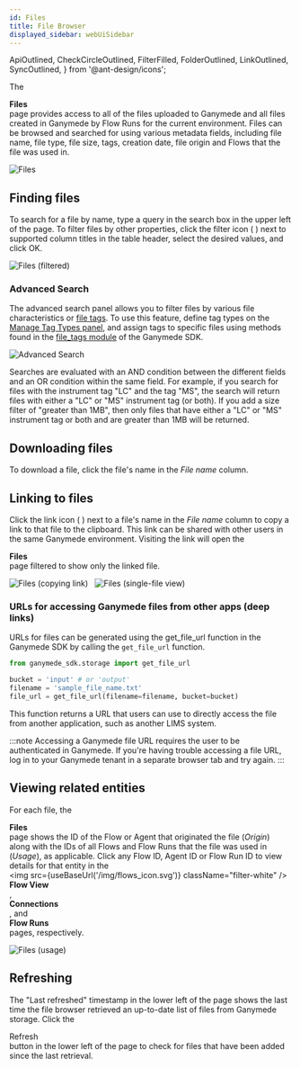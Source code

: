 ```yaml
---
id: Files
title: File Browser
displayed_sidebar: webUiSidebar
---
```


  ApiOutlined,
  CheckCircleOutlined,
  FilterFilled,
  FolderOutlined,
  LinkOutlined,
  SyncOutlined,
} from '@ant-design/icons';

The <div className="button darkblue_button"><FolderOutlined /> **Files**</div> page provides access to all of the files uploaded to Ganymede and all files created in Ganymede by Flow Runs for the current environment.  Files can be browsed and searched for using various metadata fields, including file name, file type, file size, tags, creation date, file origin and Flows that the file was used in.

![Files](https://ganymede-bio.mo.cloudinary.net/apiServer/GanymedeFileBrowser_20240401.png)

## Finding files

To search for a file by name, type a query in the search box in the upper left of the page.  To filter files by other properties, click the filter icon ( <FilterFilled /> ) next to supported column titles in the table header, select the desired values, and click OK.

![Files (filtered)](https://ganymede-bio.mo.cloudinary.net/apiServer/Files-Filtered-2024-04-01.png)

### Advanced Search

The advanced search panel allows you to filter files by various file characteristics or [file tags](./connectivity/Tags).  To use this feature, define tag types on the [Manage Tag Types panel](./connectivity/Tags#configuring-file-tag-types), and assign tags to specific files using methods found in the [file_tags module](./api/FileTags) of the Ganymede SDK.

![Advanced Search](https://ganymede-bio.mo.cloudinary.net/apiServer/AdvancedSearch20240507.png)

Searches are evaluated with an AND condition between the different fields and an OR condition within the same field.  For example, if you search for files with the instrument tag "LC" and the tag "MS", the search will return files with either a "LC" or "MS" instrument tag (or both).  If you add a size filter of "greater than 1MB", then only files that have either a "LC" or "MS" instrument tag or both and are greater than 1MB will be returned.

## Downloading files

To download a file, click the file's name in the _File name_ column.

## Linking to files

Click the link icon ( <LinkOutlined /> ) next to a file's name in the _File name_ column to copy a link to that file to the clipboard.  This link can be shared with other users in the same Ganymede environment.  Visiting the link will open the <div className="button darkblue_button"><FolderOutlined /> **Files**</div> page filtered to show only the linked file.

![Files (copying link)](https://ganymede-bio.mo.cloudinary.net/apiServer/Files-Copying-Link-2023-08-31.png)
&nbsp;
![Files (single-file view)](https://ganymede-bio.mo.cloudinary.net/apiServer/Files-Single-File-View-2023-08-31.png)

### URLs for accessing Ganymede files from other apps (deep links)

URLs for files can be generated using the get_file_url function in the Ganymede SDK by calling the `get_file_url` function.

```python
from ganymede_sdk.storage import get_file_url

bucket = 'input' # or 'output'
filename = 'sample_file_name.txt'
file_url = get_file_url(filename=filename, bucket=bucket)
```

This function returns a URL that users can use to directly access the file from another application, such as another LIMS system.  

:::note
Accessing a Ganymede file URL requires the user to be authenticated in Ganymede.  If you're having trouble accessing a file URL, log in to your
Ganymede tenant in a separate browser tab and try again.
:::

## Viewing related entities

For each file, the <div className="button darkblue_button"><FolderOutlined /> **Files**</div> page shows the ID of the Flow or Agent that originated the file (_Origin_) along with the IDs of all Flows and Flow Runs that the file was used in (_Usage_), as applicable.  Click any Flow ID, Agent ID or Flow Run ID to view details for that entity in the <div className="button darkblue_button"><img src={useBaseUrl('/img/flows_icon.svg')} className="filter-white" /> **Flow View**</div>, <div className="button darkblue_button"><ApiOutlined /> **Connections**</div>, and <div className="button darkblue_button"><CheckCircleOutlined /> **Flow Runs**</div> pages, respectively.

![Files (usage)](https://ganymede-bio.mo.cloudinary.net/apiServer/Files-Usage-2023-08-31.png)
&nbsp;

## Refreshing

The "Last refreshed" timestamp in the lower left of the page shows the last time the file browser retrieved an up-to-date list of files from Ganymede storage.  Click the <div className="button darkblue_inverted_button"><SyncOutlined /> Refresh</div> button in the lower left of the page to check for files that have been added since the last retrieval.

